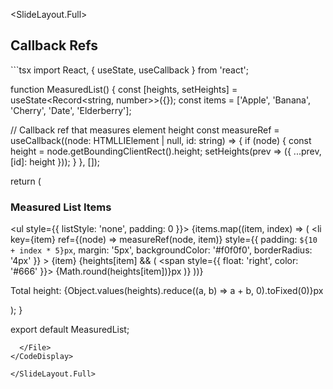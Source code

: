 
<SlideLayout.Full>
## Callback Refs

<CodeDisplay>
  <File name="CallbackRefs.tsx">
```tsx
import React, { useState, useCallback } from 'react';

function MeasuredList() {
  const [heights, setHeights] = useState<Record<string, number>>({});
  const items = ['Apple', 'Banana', 'Cherry', 'Date', 'Elderberry'];

  // Callback ref that measures element height
  const measureRef = useCallback((node: HTMLLIElement | null, id: string) => {
    if (node) {
      const height = node.getBoundingClientRect().height;
      setHeights(prev => ({ ...prev, [id]: height }));
    }
  }, []);

  return (
    <div>
      <h3>Measured List Items</h3>
      <ul style={{ listStyle: 'none', padding: 0 }}>
        {items.map((item, index) => (
          <li
            key={item}
            ref={(node) => measureRef(node, item)}
            style={{
              padding: `${10 + index * 5}px`,
              margin: '5px',
              backgroundColor: '#f0f0f0',
              borderRadius: '4px'
            }}
          >
            {item}
            {heights[item] && (
              <span style={{ float: 'right', color: '#666' }}>
                {Math.round(heights[item])}px
              </span>
            )}
          </li>
        ))}
      </ul>
      <p>Total height: {Object.values(heights).reduce((a, b) => a + b, 0).toFixed(0)}px</p>
    </div>
  );
}

export default MeasuredList;
```
  </File>
</CodeDisplay>

</SlideLayout.Full>